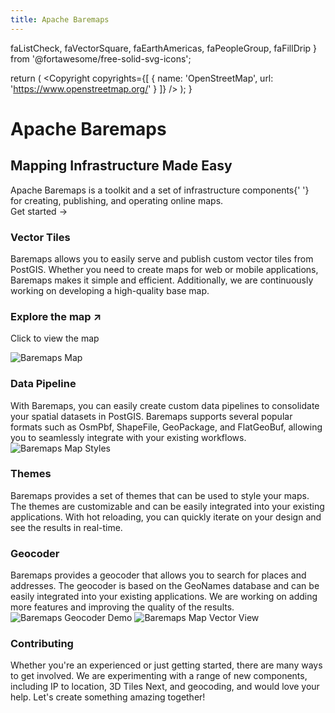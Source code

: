 ```yaml
---
title: Apache Baremaps
---
```


  faListCheck,
  faVectorSquare,
  faEarthAmericas,
  faPeopleGroup,
  faFillDrip
} from '@fortawesome/free-solid-svg-icons';


  return (
    <Copyright
      copyrights={[
        {
          name: 'OpenStreetMap',
          url: 'https://www.openstreetmap.org/'
        }
      ]}
    />
  );
}

<div className="home-content">
  <div className="content-container">
    <h1 className="headline">Apache Baremaps</h1>
    <h2 className="title">Mapping Infrastructure Made Easy</h2>
    <div className="subtitle">
      Apache Baremaps is a toolkit and a set of infrastructure components{' '}
      <br className="sm:block hidden" /> for creating, publishing, and operating
      online maps.
    </div>
    <div className="subtitle">
      <Link href="/documentation" className={styles.cta}>
        Get started <span>→</span>
      </Link>
    </div>
  </div>
  <div className="features-container">
    <div className="content-container">
      <Features>
        <Feature index={0} centered>
          <IconTitle icon={faVectorSquare}>
            <h3>Vector Tiles</h3>
          </IconTitle>
          <div>
            Baremaps allows you to easily serve and publish custom vector tiles
            from PostGIS. Whether you need to create maps for web or mobile
            applications, Baremaps makes it simple and efficient. Additionally,
            we are continuously working on developing a high-quality base map.
          </div>
        </Feature>
        <Feature index={1} squareLarge>
          <Link href="/map" className={styles['demo-link']}>
            <h3>Explore the map ↗</h3>
            <p>Click to view the map</p>
          </Link>
          <OSMCopyright />
          <Image
            src="/images/map_eu.png"
            alt="Baremaps Map"
            loading="eager"
            layout="fill"
            objectFit="cover"
          />
        </Feature>
        <Feature index={2} centered>
          <IconTitle icon={faListCheck}>
            <h3>Data Pipeline</h3>
          </IconTitle>
          <div>
            With Baremaps, you can easily create custom data pipelines to
            consolidate your spatial datasets in PostGIS. Baremaps supports
            several popular formats such as OsmPbf, ShapeFile, GeoPackage, and
            FlatGeoBuf, allowing you to seamlessly integrate with your existing
            workflows.
          </div>
        </Feature>
        <Feature
          index={3}
          large
          style={{ height: 450 }}
          href="/documentation/developer-manual/basemap"
        >
          <OSMCopyright />
          <Image
            src="/images/map_styles.png"
            alt="Baremaps Map Styles"
            loading="eager"
            layout="fill"
            objectFit="cover"
          />
        </Feature>
        <Feature index={4} centered>
          <IconTitle icon={faFillDrip}>
            <h3>Themes</h3>
          </IconTitle>
          <div>
            Baremaps provides a set of themes that can be used to style your
            maps. The themes are customizable and can be easily integrated into
            your existing applications. With hot reloading, you can quickly
            iterate on your design and see the results in real-time.
          </div>
        </Feature>
        <Feature index={5} centered>
          <IconTitle icon={faEarthAmericas}>
            <h3>Geocoder</h3>
          </IconTitle>
          <div>
            Baremaps provides a geocoder that allows you to search for places
            and addresses. The geocoder is based on the GeoNames database and
            can be easily integrated into your existing applications. We are
            working on adding more features and improving the quality of the
            results.
          </div>
        </Feature>
        <Feature
          index={6}
          large
          style={{ height: 450 }}
          href="/documentation/examples/geocoding"
        >
          <OSMCopyright />
          <Image
            src="/images/geocoder.gif"
            alt="Baremaps Geocoder Demo"
            loading="eager"
            layout="fill"
            objectFit="cover"
            objectPosition="0% 0%"
          />
        </Feature>
        <Feature
          index={7}
          large
          style={{ height: 450 }}
          href="https://github.com/apache/incubator-baremaps/blob/main/CONTRIBUTING.md"
        >
          <OSMCopyright />
          <Image
            src="/images/map_vector_view.png"
            alt="Baremaps Map Vector View"
            loading="eager"
            layout="fill"
            objectFit="cover"
          />
        </Feature>
        <Feature index={8} centered>
          <IconTitle icon={faPeopleGroup}>
            <h3>Contributing</h3>
          </IconTitle>
          <div>
            Whether you're an experienced or just getting started, there are
            many ways to get involved. We are experimenting with a range of new
            components, including IP to location, 3D Tiles Next, and geocoding,
            and would love your help. Let's create something amazing together!
          </div>
        </Feature>
      </Features>
    </div>
  </div>
</div>

<style jsx>{`
  .content-container {
    max-width: 90rem;
    padding-left: max(env(safe-area-inset-left), 1.5rem);
    padding-right: max(env(safe-area-inset-right), 1.5rem);
    margin: 0 auto;
  }
  .features-container {
    margin: 8rem 0 0;
    padding: 4rem 0;
    background-color: #f3f4f6;
    border-bottom: 1px solid #e5e7eb;
  }
  .features-container .content-container {
    margin-top: -8rem;
  }
  :global(.dark) .features-container {
    background-color: #000;
    border-bottom: 1px solid rgb(38, 38, 38);
  }
  .headline {
    display: block;
    font-size: 3.125rem;
    font-size: min(4.375rem, max(8vw, 2.5rem));
    font-weight: 3;
    font-feature-settings: initial;
    letter-spacing: -0.12rem;
    margin-left: -0.2rem;
    margin-top: 3.4rem;
    line-height: 1.1;
  }
  .title {
    display: block;
    font-size: 3.125rem;
    font-size: min(4.375rem, max(8vw, 2.5rem));
    font-weight: 700;
    font-feature-settings: initial;
    letter-spacing: -0.12rem;
    margin-top: 1rem;
    margin-left: -0.2rem;
    line-height: 1.1;
  }
  .subtitle {
    margin-top: 1.5rem;
    font-size: 1.3rem;
    font-size: min(1.3rem, max(3.5vw, 1.2rem));
    font-feature-settings: initial;
    line-height: 1.6;
  }
  .nextjs-link {
    color: currentColor;
    text-decoration: none;
    font-weight: 600;
  }
  @media screen and (max-width: 1200px) {
    .headline {
      letter-spacing: -0.08rem;
    }
  }
`}</style>
